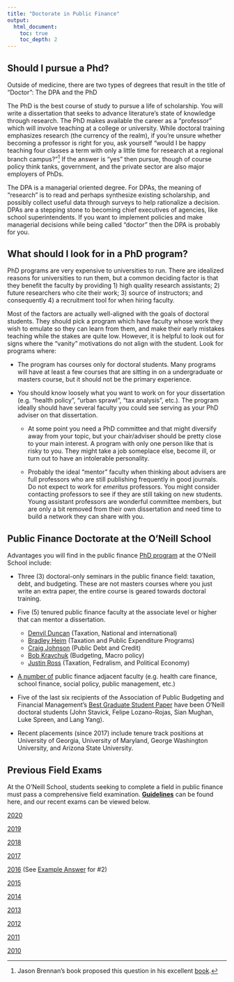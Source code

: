 ```yaml
---
title: "Doctorate in Public Finance"
output:
  html_document:
    toc: true
    toc_depth: 2
---
```


## Should I pursue a Phd?

Outside of medicine, there are two types of degrees that result in the title of "Doctor": The DPA and the PhD

The PhD is the best course of study to pursue a life of scholarship. You will write a dissertation that seeks to advance literature's state of knowledge through research. The PhD makes available the career as a "professor" which will involve teaching at a college or university. While doctoral training emphasizes research (the currency of the realm), if you're unsure whether becoming a professor is right for you, ask yourself "would I be happy teaching four classes a term with only a little time for research at a regional branch campus?"^[Jason Brennan's book proposed this question in his excellent [book](https://www.amazon.com/gp/product/B07YQ8XG7R/ref=dbs_a_def_rwt_hsch_vapi_tkin_p1_i1).]  If the answer is "yes" then pursue, though of course policy think tanks, government, and the private sector are also major employers of PhDs.

The DPA is a managerial oriented degree. For DPAs, the meaning of "research" is to read and perhaps synthesize existing scholarship, and possibly collect useful data through surveys to help rationalize a decision. DPAs are a stepping stone to becoming chief executives of agencies, like school superintendents. If you want to implement policies and make managerial decisions while being called "doctor" then the DPA is probably for you.

## What should I look for in a PhD program?

PhD programs are very expensive to universities to run. There are idealized reasons for universities to run them, but a common deciding factor is that they benefit the faculty by providing 1) high quality research assistants; 2) future researchers who cite their work; 3) source of instructors; and consequently 4) a recruitment tool for when hiring faculty.

Most of the factors are actually well-aligned with the goals of doctoral students. They should pick a program which have faculty whose work they wish to emulate so they can learn from them, and make their early mistakes teaching while the stakes are quite low. However, it is helpful to look out for signs where the "vanity" motivations do not align with the student. Look for programs where:

* The program has courses only for doctoral students. Many programs will have at least a few courses that are sitting in on a undergraduate or masters course, but it should not be the primary experience. 

* You should know loosely what you want to work on for your dissertation (e.g. "health policy", "urban sprawl", "tax analysis", etc.). The program ideally should have several faculty you could see serving as your PhD adviser on that dissertation. 

  + At some point you need a PhD committee and that might diversify away from your topic, but your chair/adviser should be pretty close to your main interest. A program with only one person like that is risky to you. They might take a job someplace else, become ill, or turn out to have an intolerable personality.

  + Probably the ideal "mentor" faculty when thinking about advisers are full professors who are still publishing frequently in good journals. Do not expect to work for *emeritus* professors. You might consider contacting professors to see if they are still taking on new students. Young assistant professors are wonderful committee members, but are only a bit removed from their own dissertation and need time to build a network they can share with you.

## Public Finance Doctorate at the O'Neill School

Advantages you will find in the public finance [PhD program](https://oneill.indiana.edu/doctoral/degrees/public-affairs/index.html) at the O'Neill School include:

* Three (3) doctoral-only seminars in the public finance field: taxation, debt, and budgeting. These are not masters courses where you just write an extra paper, the entire course is geared towards doctoral training.

* Five (5) tenured public finance faculty at the associate level or higher that can mentor a dissertation.

  + [Denvil Duncan](https://sites.google.com/site/denvild/Home) (Taxation, National and international)
  + [Bradley Heim](https://oneill.indiana.edu/faculty-research/directory/profiles/faculty/full-time/heim-bradley.html) (Taxation and Public Expenditure Programs)
  + [Craig Johnson](https://oneill.indiana.edu/faculty-research/directory/profiles/faculty/full-time/johnson-craig.html) (Public Debt and Credit)
  + [Bob Kravchuk](https://oneill.indiana.edu/faculty-research/directory/profiles/faculty/full-time/kravchuk-robert.html) (Budgeting, Macro policy)
  + [Justin Ross](https://justross08.github.io) (Taxation, Fedralism, and Political Economy)
  
* [A number of](https://oneill.indiana.edu/faculty-research/groups/index.html) public finance adjacent faculty (e.g. health care finance, school finance, social policy, public management, etc.)

* Five of the last six recipients of the Association of Public Budgeting and Financial Management's [Best Graduate Student Paper](https://abfm.org/?page_id=93) have been O'Neill doctoral students (John Stavick, Felipe Lozano-Rojas, Sian Mughan, Luke Spreen, and Lang Yang).

* Recent placements (since 2017) include tenure track positions at University of Georgia, University of Maryland, George Washington University, and Arizona State University.

## Previous Field Exams

At the O'Neill School, students seeking to complete a field in public finance must pass a comprehensive field examination. **[Guidelines](https://github.com/justross08/justross08.github.io/blob/main/docs/Public%20Finance%20Exam%20Guidelines_Aug2016.docx)** can be found here, and our recent exams can be viewed below.


[2020](https://github.com/justross08/justross08.github.io/blob/main/docs/2020%20public%20finance%20phd%20exam.doc)

[2019](https://github.com/justross08/justross08.github.io/blob/main/docs/2019%20public%20finance%20phd%20exam.doc)

[2018](https://github.com/justross08/justross08.github.io/blob/main/docs/2018%20public%20finance%20phd%20exam.doc)

[2017](https://github.com/justross08/justross08.github.io/blob/main/docs/2017%20public%20finance%20phd%20exam.doc)

[2016](https://github.com/justross08/justross08.github.io/blob/main/docs/2016%20public%20finance%20phd%20exam.doc) (See [Example Answer](https://github.com/justross08/justross08.github.io/blob/main/docs/Example%20Answer%202016.docx) for #2)

[2015](https://github.com/justross08/justross08.github.io/blob/main/docs/2015%20public%20finance%20phd%20exam.doc)

[2014](https://github.com/justross08/justross08.github.io/blob/main/docs/2014%20public%20finance%20phd%20exam.doc)

[2013](https://github.com/justross08/justross08.github.io/blob/main/docs/2013%20public%20finance%20phd%20exam.doc)

[2012](https://github.com/justross08/justross08.github.io/blob/main/docs/2012%20public%20finance%20phd%20exam.doc)

[2011](https://github.com/justross08/justross08.github.io/blob/main/docs/2011%20public%20finance%20phd%20exam.doc)

[2010](https://github.com/justross08/justross08.github.io/blob/main/docs/2010%20public%20finance%20phd%20exam.doc)
